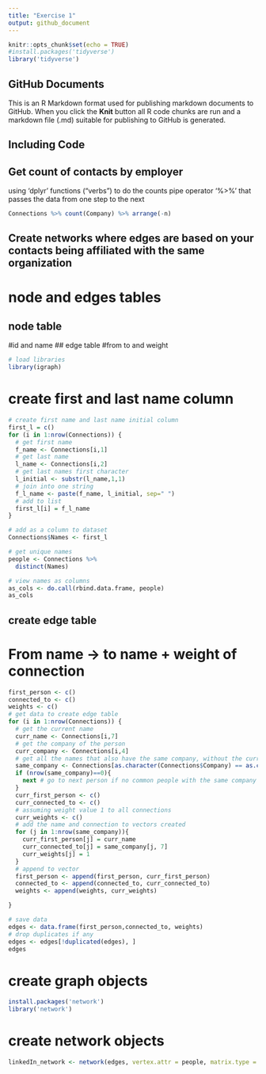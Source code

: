 ```yaml
---
title: "Exercise 1"
output: github_document
---
```


```r
knitr::opts_chunk$set(echo = TRUE)
#install.packages('tidyverse')
library('tidyverse')
```

## GitHub Documents

This is an R Markdown format used for publishing markdown documents to GitHub. When you click the **Knit** button all R code chunks are run and a markdown file (.md) suitable for publishing to GitHub is generated.

## Including Code

## Get count of contacts by employer
using 'dplyr' functions ("verbs") to do the counts
pipe operator '%>%' that passes the data from one step to the next

```r
Connections %>% count(Company) %>% arrange(-n)
```

## Create networks where edges are based on your contacts being affiliated with the same organization
# node and edges tables
## node table
#id and name
## edge table
#from to and weight

```r
# load libraries
library(igraph)
```

# create first and last name column

```r
# create first name and last name initial column
first_l = c()
for (i in 1:nrow(Connections)) {
  # get first name
  f_name <- Connections[i,1]
  # get last name
  l_name <- Connections[i,2]
  # get last names first character
  l_initial <- substr(l_name,1,1)
  # join into one string
  f_l_name <- paste(f_name, l_initial, sep=" ")
  # add to list
  first_l[i] = f_l_name
}

# add as a column to dataset
Connections$Names <- first_l
```

```r
# get unique names
people <- Connections %>%
  distinct(Names)

# view names as columns
as_cols <- do.call(rbind.data.frame, people)
as_cols

```
## create edge table
# From name -> to name + weight of connection


```r
first_person <- c()
connected_to <- c()
weights <- c()
# get data to create edge table 
for (i in 1:nrow(Connections)) {
  # get the current name
  curr_name <- Connections[i,7]
  # get the company of the person
  curr_company <- Connections[i,4]
  # get all the names that also have the same company, without the current name
  same_company <- Connections[as.character(Connections$Company) == as.character(curr_company) & as.character(Connections$Names) != as.character(curr_name), ]
  if (nrow(same_company)==0){
    next # go to next person if no common people with the same company
  }
  curr_first_person <- c()
  curr_connected_to <- c()
  # assuming weight value 1 to all connections
  curr_weights <- c()
  # add the name and connection to vectors created
  for (j in 1:nrow(same_company)){ 
    curr_first_person[j] = curr_name
    curr_connected_to[j] = same_company[j, 7]
    curr_weights[j] = 1
  }
  # append to vector
  first_person <- append(first_person, curr_first_person)
  connected_to <- append(connected_to, curr_connected_to)
  weights <- append(weights, curr_weights)

}

# save data
edges <- data.frame(first_person,connected_to, weights)
# drop duplicates if any
edges <- edges[!duplicated(edges), ]
edges
```

# create graph objects
```r
install.packages('network')
library('network')
```

# create network objects
```r
linkedIn_network <- network(edges, vertex.attr = people, matrix.type = "edgelist", ignore.eval = FALSE)

```